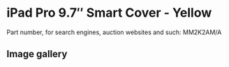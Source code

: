 
# iPad Pro 9.7″ Smart Cover - Yellow

Part number, for search engines, auction websites and such: MM2K2AM/A

## Image gallery

<div style={{ width: "768px" }}>
  <GalleryComponent
    images={[
      {
        original: "/everysource/MM2K2.webp",
        thumbnail: "/everypreview/MM2K2.webp",
      },
      {
        original: "/everysource/MM2K2_AV1_GOLD.webp",
        thumbnail: "/everypreview/MM2K2_AV1_GOLD.webp",
      },
      {
        original: "/everysource/MM2K2_AV1_ROSEGOLD.webp",
        thumbnail: "/everypreview/MM2K2_AV1_ROSEGOLD.webp",
      },
      {
        original: "/everysource/MM2K2_AV1_SILVER.webp",
        thumbnail: "/everypreview/MM2K2_AV1_SILVER.webp",
      },
      {
        original: "/everysource/MM2K2_AV1_SPACE_GRAY.webp",
        thumbnail: "/everypreview/MM2K2_AV1_SPACE_GRAY.webp",
      },
      {
        original: "/everysource/MM2K2_AV2.webp",
        thumbnail: "/everypreview/MM2K2_AV2.webp",
      },
      {
        original: "/everysource/MM2K2_AV3.webp",
        thumbnail: "/everypreview/MM2K2_AV3.webp",
      }
    ]}
  />
</div>